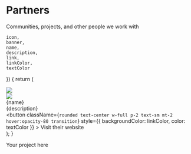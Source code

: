 
# Partners

<div className="text-center w-full text-lg dark:text-neutral-400 text-neutral-600">
    Communities, projects, and other people we work with
</div>

    icon,
    banner,
    name,
    description,
    link,
    linkColor,
    textColor
}) {
    return (
        <div className="w-full rounded-lg overflow-hidden bg-white dark:bg-neutral-900 relative border dark:border-0 border-neutral-200 drop-shadow-md">
            <div className="bg-neutral-700 h-32">
                <img src={banner} className="h-32 w-full object-cover" />
            </div>
            <div className="relative p-4">
                <div className="bg-neutral-100 dark:bg-neutral-900 -mt-12 rounded-2xl border-[6px] border-neutral-200 dark:border-black overflow-hidden w-fit">
                    <img src={icon} className="h-12 w-12 object-cover" />
                </div>
                <div className="my-2">
                    <div className="font-medium text-xl leading-none text-neutral-900 dark:text-neutral-100">
                        {name}
                    </div>
                    <div className="mt-2 text-sm text-neutral-600 dark:text-neutral-400">
                        {description}
                    </div>
                </div>
                <Link href={link} target="_blank">
                    <button
                        className={`rounded text-center w-full p-2 text-sm mt-2 hover:opacity-80 transition`}
                        style={{
                            backgroundColor: linkColor,
                            color: textColor
                        }}
                    >
                        Visit their website
                    </button>
                </Link>
            </div>
        </div>
    );
}

<div className="grid grid-cols-2 gap-8 mt-16 relative w-full">
    <PartnerCard
        icon="/imgs/partners/otakugifs/logo.png"
        banner="/imgs/partners/otakugifs/banner.png"
        name="OtakuGIFs"
        description="OtakuGIFs delivers over 940 high quality anime GIFs, WebPs & AVIFs as 67 reactions with a simple API."
        link="https://otakugifs.xyz/"
        linkColor="#0c59e0"
        textColor="white"
    />
    <div className="h-full w-full flex flex-col items-center justify-center border-[4px] border-dashed border-neutral-200 dark:border-neutral-800 rounded-xl">
        <PlusIcon className="h-8 w-8 stroke-neutral-600 dark:stroke-neutral-400" />
        <div className="text-neutral-600 dark:text-neutral-400">Your project here</div>
    </div>
</div>
